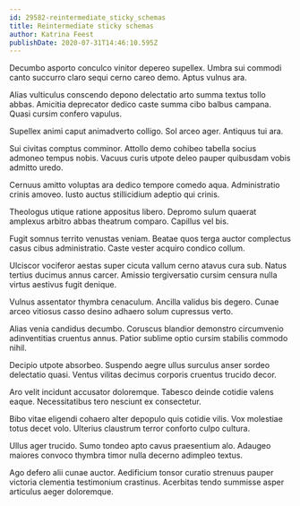 ```yaml
---
id: 29582-reintermediate_sticky_schemas
title: Reintermediate sticky schemas
author: Katrina Feest
publishDate: 2020-07-31T14:46:10.595Z
---
```


Decumbo asporto conculco vinitor depereo supellex. Umbra sui commodi canto succurro claro sequi cerno careo demo. Aptus vulnus ara.

Alias vulticulus conscendo depono delectatio arto summa textus tollo abbas. Amicitia deprecator dedico caste summa cibo balbus campana. Quasi cursim confero vapulus.

Supellex animi caput animadverto colligo. Sol arceo ager. Antiquus tui ara.

Sui civitas comptus comminor. Attollo demo cohibeo tabella socius admoneo tempus nobis. Vacuus curis utpote deleo pauper quibusdam vobis admitto uredo.

Cernuus amitto voluptas ara dedico tempore comedo aqua. Administratio crinis amoveo. Iusto auctus stillicidium adeptio qui crinis.

Theologus utique ratione appositus libero. Depromo sulum quaerat amplexus arbitro abbas theatrum comparo. Capillus vel bis.

Fugit somnus territo venustas veniam. Beatae quos terga auctor complectus casus cibus administratio. Caste vester acquiro condico collum.

Ulciscor vociferor aestas super cicuta vallum cerno atavus cura sub. Natus tertius ducimus annus carcer. Amissio tergiversatio cursim censura nulla virtus aestivus fugit denique.

Vulnus assentator thymbra cenaculum. Ancilla validus bis degero. Cunae arceo vitiosus casso desino adhaero solum cupressus verto.

Alias venia candidus decumbo. Coruscus blandior demonstro circumvenio adinventitias cruentus annus. Patior sublime optio cursim stabilis commodo nihil.

Decipio utpote absorbeo. Suspendo aegre ullus surculus anser sordeo delectatio quasi. Ventus vilitas decimus corporis cruentus trucido decor.

Aro velit incidunt accusator doloremque. Tabesco deinde cotidie valens eaque. Necessitatibus tero nesciunt ex consectetur.

Bibo vitae eligendi cohaero alter depopulo quis cotidie vilis. Vox molestiae totus decet volo. Ulterius claustrum terror conforto culpo cultura.

Ullus ager trucido. Sumo tondeo apto cavus praesentium alo. Adaugeo maiores convoco thymbra timor nulla decerno adimpleo textus.

Ago defero alii cunae auctor. Aedificium tonsor curatio strenuus pauper victoria clementia testimonium crastinus. Acerbitas tendo summisse asper articulus aeger doloremque.
